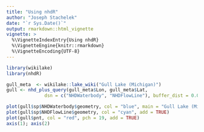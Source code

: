 ```yaml
---
title: "Using nhdR"
author: "Joseph Stachelek"
date: "`r Sys.Date()`"
output: rmarkdown::html_vignette
vignette: >
  %\VignetteIndexEntry{Using nhdR}
  %\VignetteEngine{knitr::rmarkdown}
  %\VignetteEncoding{UTF-8}
---
```


```r
library(wikilake)
library(nhdR)
```

```r
gull_meta  <- wikilake::lake_wiki("Gull Lake (Michigan)")
gull <- nhd_plus_query(gull_meta$Lon, gull_meta$Lat,
              dsn = c("NHDWaterbody", "NHDFlowLine"), buffer_dist = 0.05)
```

```r
plot(gull$sp$NHDWaterbody$geometry, col = "blue", main = "Gull Lake (Michigan)")
plot(gull$sp$NHDFlowLine$geometry, col = "cyan", add = TRUE)
plot(gull$pnt, col = "red", pch = 19, add = TRUE)
axis(1); axis(2)
```
